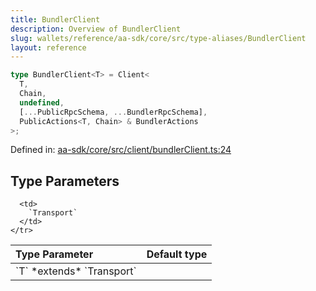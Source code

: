```yaml
---
title: BundlerClient
description: Overview of BundlerClient
slug: wallets/reference/aa-sdk/core/src/type-aliases/BundlerClient
layout: reference
---
```


```ts
type BundlerClient<T> = Client<
  T,
  Chain,
  undefined,
  [...PublicRpcSchema, ...BundlerRpcSchema],
  PublicActions<T, Chain> & BundlerActions
>;
```

Defined in: [aa-sdk/core/src/client/bundlerClient.ts:24](https://github.com/alchemyplatform/aa-sdk/blob/da19afd63b0ba06a4de95b0d2d7871f64d546304/aa-sdk/core/src/client/bundlerClient.ts#L24)

## Type Parameters

<table>
  <thead>
    <tr>
      <th align="left">Type Parameter</th>
      <th align="left">Default type</th>
    </tr>
  </thead>

  <tbody>
    <tr>
      <td>
        `T` *extends* `Transport`
      </td>

      <td>
        `Transport`
      </td>
    </tr>

  </tbody>
</table>
